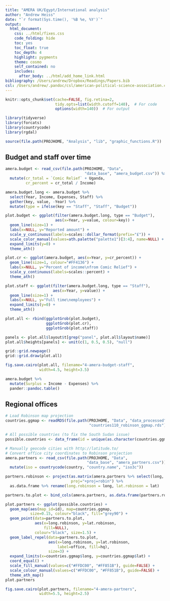 ```yaml
---
title: "AMERA UK/Egypt/International analysis"
author: "Andrew Heiss"
date: "`r format(Sys.time(), '%B %e, %Y')`"
output: 
  html_document: 
    css: ../html/fixes.css
    code_folding: hide
    toc: yes
    toc_float: true
    toc_depth: 4
    highlight: pygments
    theme: cosmo
    self_contained: no
    includes:
      after_body: ../html/add_home_link.html
bibliography: /Users/andrew/Dropbox/Readings/Papers.bib
csl: /Users/andrew/.pandoc/csl/american-political-science-association.csl
---
```


```r
knitr::opts_chunk$set(cache=FALSE, fig.retina=2,
                      tidy.opts=list(width.cutoff=140),  # For code
                      options(width=140))  # For output

library(tidyverse)
library(forcats)
library(countrycode)
library(rgdal)

source(file.path(PROJHOME, "Analysis", "lib", "graphic_functions.R"))
```

## Budget and staff over time

```r
amera.budget <- read_csv(file.path(PROJHOME, "Data", 
                                   "data_base", "amera_budget.csv")) %>%
  mutate(cr_total = `Comic Relief` + Uganda,
         cr_percent = cr_total / Income)

amera.budget.long <- amera.budget %>%
  select(Year, Income, Expenses, Staff) %>%
  gather(key, value, -Year) %>%
  mutate(type = ifelse(key == "Staff", "Staff", "Budget"))

plot.budget <- ggplot(filter(amera.budget.long, type == "Budget"),
                      aes(x=Year, y=value, colour=key)) +
  geom_line(size=1) +
  labs(x=NULL, y="Reported amount") +
  scale_y_continuous(labels=scales::dollar_format(prefix="£")) +
  scale_color_manual(values=ath.palette("palette1")[3:4], name=NULL) +
  expand_limits(y=0) +
  theme_ath()

plot.cr <- ggplot(amera.budget, aes(x=Year, y=cr_percent)) +
  geom_line(size=1, colour="#FF4136") +
  labs(x=NULL, y="Percent of income\nfrom Comic Relief") +
  scale_y_continuous(labels=scales::percent) +
  theme_ath()

plot.staff <- ggplot(filter(amera.budget.long, type == "Staff"),
                     aes(x=Year, y=value)) +
  geom_line(size=1) +
  labs(x=NULL, y="Full time\nemployees") +
  expand_limits(y=0) +
  theme_ath()

plot.all <- rbind(ggplotGrob(plot.budget),
                  ggplotGrob(plot.cr),
                  ggplotGrob(plot.staff))

panels <- plot.all$layout$t[grep("panel", plot.all$layout$name)]
plot.all$heights[panels] <- unit(c(1, 0.5, 0.5), "null")

grid::grid.newpage()
grid::grid.draw(plot.all)

fig.save.cairo(plot.all, filename="4-amera-budget-staff", 
               width=4.5, height=3.5)
```

```r
amera.budget %>%
  mutate(Surplus = Income - Expenses) %>%
  pander::pandoc.table()
```


## Regional offices

```r
# Load Robinson map projection
countries.ggmap <- readRDS(file.path(PROJHOME, "Data", "data_processed",
                                     "countries110_robinson_ggmap.rds"))

# All possible countries (to fix the South Sudan issue)
possible.countries <- data_frame(id = unique(as.character(countries.ggmap$id)))

# Manually geocode cities with http://latitude.to/
# Convert office city coordinates to Robinson projection
amera.partners <- read_csv(file.path(PROJHOME, "Data", 
                                    "data_base", "amera_partners.csv")) %>%
  mutate(iso = countrycode(country, "country.name", "iso3c"))

partners.robinson <- project(as.matrix(amera.partners %>% select(long, lat)), 
                             proj="+proj=robin") %>%
  as.data.frame %>% rename(long.robinson = long, lat.robinson = lat)

partners.to.plot <- bind_cols(amera.partners, as.data.frame(partners.robinson))

plot.partners <- ggplot(possible.countries) +
  geom_map(aes(map_id=id), map=countries.ggmap, 
           size=0.15, colour="black", fill="grey90") + 
  geom_point(data=partners.to.plot, 
             aes(x=long.robinson, y=lat.robinson, 
                 fill=NULL), 
             colour="black", size=1.5) + 
  geom_label_repel(data=partners.to.plot,
                   aes(x=long.robinson, y=lat.robinson, 
                       label=office, fill=hq),
                   size=3) +
  expand_limits(x=countries.ggmap$long, y=countries.ggmap$lat) +
  coord_equal() +
  scale_fill_manual(values=c("#FFDC00", "#FF851B"), guide=FALSE) +
  scale_colour_manual(values=c("#FFDC00", "#FF851B"), guide=FALSE) +
  theme_ath_map()
plot.partners

fig.save.cairo(plot.partners, filename="4-amera-partners", 
               width=5.5, height=2.5)
```
